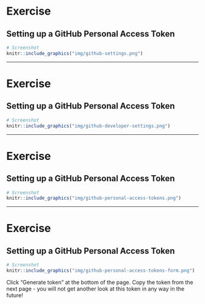 # Exercise

## Setting up a GitHub Personal Access Token

```r
# Screenshot
knitr::include_graphics("img/github-settings.png")
```

---

# Exercise

## Setting up a GitHub Personal Access Token

```r
# Screenshot
knitr::include_graphics("img/github-developer-settings.png")
```

---

# Exercise

## Setting up a GitHub Personal Access Token

```r
# Screenshot
knitr::include_graphics("img/github-personal-access-tokens.png")
```

---

# Exercise

## Setting up a GitHub Personal Access Token

```r
# Screenshot
knitr::include_graphics("img/github-personal-access-tokens-form.png")
```

Click "Generate token" at the bottom of the page.
Copy the token from the next page - you will not get another look at this token in any way in the future!

